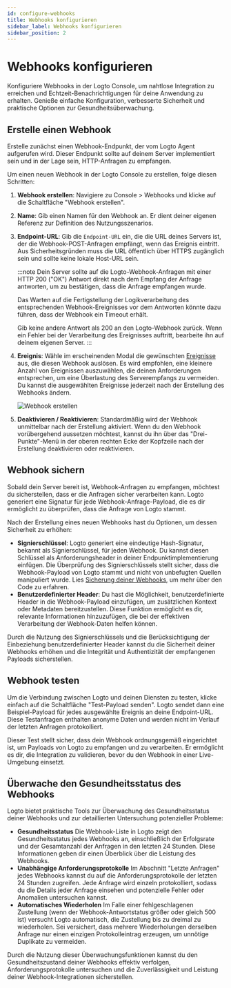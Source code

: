```yaml
---
id: configure-webhooks
title: Webhooks konfigurieren
sidebar_label: Webhooks konfigurieren
sidebar_position: 2
---
```


# Webhooks konfigurieren

Konfiguriere Webhooks in der Logto Console, um nahtlose Integration zu erreichen und Echtzeit-Benachrichtigungen für deine Anwendung zu erhalten. Genieße einfache Konfiguration, verbesserte Sicherheit und praktische Optionen zur Gesundheitsüberwachung.

## Erstelle einen Webhook

Erstelle zunächst einen Webhook-Endpunkt, der vom Logto Agent aufgerufen wird. Dieser Endpunkt sollte auf deinem Server implementiert sein und in der Lage sein, HTTP-Anfragen zu empfangen.

Um einen neuen Webhook in der Logto Console zu erstellen, folge diesen Schritten:

1. **Webhook erstellen**: Navigiere zu <CloudLink to="/webhooks">Console > Webhooks</CloudLink> und klicke auf die Schaltfläche "Webhook erstellen".
2. **Name**: Gib einen Namen für den Webhook an. Er dient deiner eigenen Referenz zur Definition des Nutzungsszenarios.
3. **Endpoint-URL**: Gib die `Endpoint-URL` ein, die die URL deines Servers ist, der die Webhook-POST-Anfragen empfängt, wenn das Ereignis eintritt. Aus Sicherheitsgründen muss die URL öffentlich über HTTPS zugänglich sein und sollte keine lokale Host-URL sein.

   :::note
   Dein Server sollte auf die Logto-Webhook-Anfragen mit einer HTTP 200 ("OK") Antwort direkt nach dem Empfang der Anfrage antworten, um zu bestätigen, dass die Anfrage empfangen wurde.

   Das Warten auf die Fertigstellung der Logikverarbeitung des entsprechenden Webhook-Ereignisses vor dem Antworten könnte dazu führen, dass der Webhook ein Timeout erhält.

   Gib keine andere Antwort als 200 an den Logto-Webhook zurück. Wenn ein Fehler bei der Verarbeitung des Ereignisses auftritt, bearbeite ihn auf deinem eigenen Server.
   :::

4. **Ereignis**: Wähle im erscheinenden Modal die gewünschten [Ereignisse](/developers/webhooks/webhooks-events) aus, die diesen Webhook auslösen. Es wird empfohlen, eine kleinere Anzahl von Ereignissen auszuwählen, die deinen Anforderungen entsprechen, um eine Überlastung des Serverempfangs zu vermeiden. Du kannst die ausgewählten Ereignisse jederzeit nach der Erstellung des Webhooks ändern.

   ![Webhook erstellen](../assets/create-webhook-page.png)

5. **Deaktivieren / Reaktivieren**: Standardmäßig wird der Webhook unmittelbar nach der Erstellung aktiviert. Wenn du den Webhook vorübergehend aussetzen möchtest, kannst du ihn über das "Drei-Punkte"-Menü in der oberen rechten Ecke der Kopfzeile nach der Erstellung deaktivieren oder reaktivieren.

## Webhook sichern

Sobald dein Server bereit ist, Webhook-Anfragen zu empfangen, möchtest du sicherstellen, dass er die Anfragen sicher verarbeiten kann. Logto generiert eine Signatur für jede Webhook-Anfrage-Payload, die es dir ermöglicht zu überprüfen, dass die Anfrage von Logto stammt.

Nach der Erstellung eines neuen Webhooks hast du Optionen, um dessen Sicherheit zu erhöhen:

- **Signierschlüssel**: Logto generiert eine eindeutige Hash-Signatur, bekannt als Signierschlüssel, für jeden Webhook. Du kannst diesen Schlüssel als Anforderungsheader in deiner Endpunktimplementierung einfügen. Die Überprüfung des Signierschlüssels stellt sicher, dass die Webhook-Payload von Logto stammt und nicht von unbefugten Quellen manipuliert wurde. Lies [Sicherung deiner Webhooks](/developers/webhooks/secure-webhooks/), um mehr über den Code zu erfahren.
- **Benutzerdefinierter Header**: Du hast die Möglichkeit, benutzerdefinierte Header in die Webhook-Payload einzufügen, um zusätzlichen Kontext oder Metadaten bereitzustellen. Diese Funktion ermöglicht es dir, relevante Informationen hinzuzufügen, die bei der effektiven Verarbeitung der Webhook-Daten helfen können.

Durch die Nutzung des Signierschlüssels und die Berücksichtigung der Einbeziehung benutzerdefinierter Header kannst du die Sicherheit deiner Webhooks erhöhen und die Integrität und Authentizität der empfangenen Payloads sicherstellen.

## Webhook testen

Um die Verbindung zwischen Logto und deinen Diensten zu testen, klicke einfach auf die Schaltfläche "Test-Payload senden". Logto sendet dann eine Beispiel-Payload für jedes ausgewählte Ereignis an deine Endpoint-URL. Diese Testanfragen enthalten anonyme Daten und werden nicht im Verlauf der letzten Anfragen protokolliert.

Dieser Test stellt sicher, dass dein Webhook ordnungsgemäß eingerichtet ist, um Payloads von Logto zu empfangen und zu verarbeiten. Er ermöglicht es dir, die Integration zu validieren, bevor du den Webhook in einer Live-Umgebung einsetzt.

## Überwache den Gesundheitsstatus des Webhooks

Logto bietet praktische Tools zur Überwachung des Gesundheitsstatus deiner Webhooks und zur detaillierten Untersuchung potenzieller Probleme:

- **Gesundheitsstatus**
  Die Webhook-Liste in Logto zeigt den Gesundheitsstatus jedes Webhooks an, einschließlich der Erfolgsrate und der Gesamtanzahl der Anfragen in den letzten 24 Stunden. Diese Informationen geben dir einen Überblick über die Leistung des Webhooks.
- **Unabhängige Anforderungsprotokolle**
  Im Abschnitt "Letzte Anfragen" jedes Webhooks kannst du auf die Anforderungsprotokolle der letzten 24 Stunden zugreifen. Jede Anfrage wird einzeln protokolliert, sodass du die Details jeder Anfrage einsehen und potenzielle Fehler oder Anomalien untersuchen kannst.
- **Automatisches Wiederholen**
  Im Falle einer fehlgeschlagenen Zustellung (wenn der Webhook-Antwortstatus größer oder gleich 500 ist) versucht Logto automatisch, die Zustellung bis zu dreimal zu wiederholen. Sei versichert, dass mehrere Wiederholungen derselben Anfrage nur einen einzigen Protokolleintrag erzeugen, um unnötige Duplikate zu vermeiden.

Durch die Nutzung dieser Überwachungsfunktionen kannst du den Gesundheitszustand deiner Webhooks effektiv verfolgen, Anforderungsprotokolle untersuchen und die Zuverlässigkeit und Leistung deiner Webhook-Integrationen sicherstellen.
